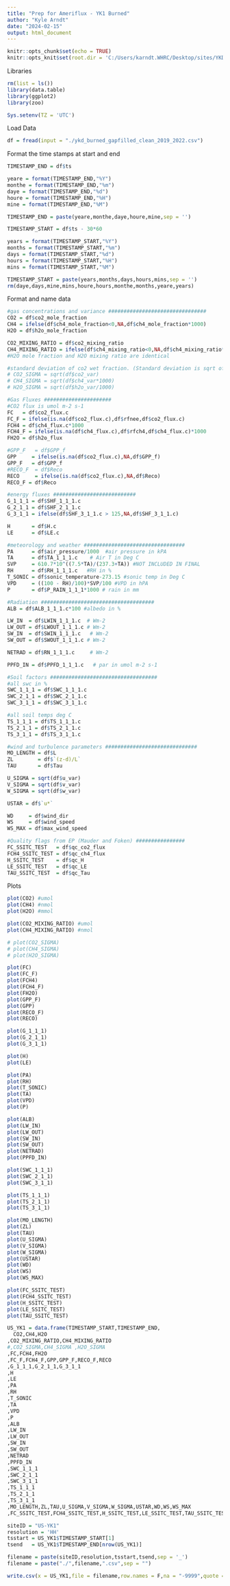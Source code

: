 ```yaml
---
title: "Prep for Ameriflux - YK1 Burned"
author: "Kyle Arndt"
date: "2024-02-15"
output: html_document
---
```


```r
knitr::opts_chunk$set(echo = TRUE)
knitr::opts_knit$set(root.dir = 'C:/Users/karndt.WHRC/Desktop/sites/YKD/Ameriflux YK/burned/') #use this to set your directory
```

Libraries
```r
rm(list = ls())
library(data.table)
library(ggplot2)
library(zoo)

Sys.setenv(TZ = 'UTC')
```

Load Data
```r
df = fread(input = "./ykd_burned_gapfilled_clean_2019_2022.csv")
```

Format the time stamps at start and end
```r
TIMESTAMP_END = df$ts

yeare = format(TIMESTAMP_END,"%Y")
monthe = format(TIMESTAMP_END,"%m")
daye = format(TIMESTAMP_END,"%d")
houre = format(TIMESTAMP_END,"%H")
mine = format(TIMESTAMP_END,"%M")

TIMESTAMP_END = paste(yeare,monthe,daye,houre,mine,sep = '')

TIMESTAMP_START = df$ts - 30*60

years = format(TIMESTAMP_START,"%Y")
months = format(TIMESTAMP_START,"%m")
days = format(TIMESTAMP_START,"%d")
hours = format(TIMESTAMP_START,"%H")
mins = format(TIMESTAMP_START,"%M")

TIMESTAMP_START = paste(years,months,days,hours,mins,sep = '')
rm(daye,days,mine,mins,houre,hours,monthe,months,yeare,years)
```


Format and name data
```r
#gas concentrations and variance ################################
CO2 = df$co2_mole_fraction
CH4 = ifelse(df$ch4_mole_fraction<0,NA,df$ch4_mole_fraction*1000)
H2O = df$h2o_mole_fraction

CO2_MIXING_RATIO = df$co2_mixing_ratio
CH4_MIXING_RATIO = ifelse(df$ch4_mixing_ratio<0,NA,df$ch4_mixing_ratio*1000)
#H2O mole fraction and H2O mixing ratio are identical

#standard deviation of co2 wet fraction. (Standard deviation is sqrt of the variance)
# CO2_SIGMA = sqrt(df$co2_var)
# CH4_SIGMA = sqrt(df$ch4_var*1000)
# H2O_SIGMA = sqrt(df$h2o_var/1000)

#Gas Fluxes ######################
#CO2 flux is umol m-2 s-1
FC   = df$co2_flux.c
FC_F = ifelse(is.na(df$co2_flux.c),df$rfnee,df$co2_flux.c)
FCH4 = df$ch4_flux.c*1000
FCH4_F = ifelse(is.na(df$ch4_flux.c),df$rfch4,df$ch4_flux.c)*1000
FH2O = df$h2o_flux

#GPP_F   = df$GPP_f
GPP     = ifelse(is.na(df$co2_flux.c),NA,df$GPP_f)
GPP_F   = df$GPP_f
#RECO_F  = df$Reco
RECO     = ifelse(is.na(df$co2_flux.c),NA,df$Reco)
RECO_F = df$Reco

#energy fluxes ###########################
G_1_1_1 = df$SHF_1_1_1.c
G_2_1_1 = df$SHF_2_1_1.c
G_3_1_1 = ifelse(df$SHF_3_1_1.c > 125,NA,df$SHF_3_1_1.c)

H       = df$H.c
LE      = df$LE.c

#meteorology and weather #################################
PA      = df$air_pressure/1000  #air pressure in kPA
TA      = df$TA_1_1_1.c    # Air T in Deg C
SVP     = 610.7*10^((7.5*TA)/(237.3+TA)) #NOT INCLUDED IN FINAL
RH      = df$RH_1_1_1.c   #RH in %
T_SONIC = df$sonic_temperature-273.15 #sonic temp in Deg C
VPD     = ((100 - RH)/100)*SVP/100 #VPD in hPA
P       = df$P_RAIN_1_1_1*1000 # rain in mm

#Radiation #####################################
ALB = df$ALB_1_1_1.c*100 #albedo in %

LW_IN  = df$LWIN_1_1_1.c  # Wm-2
LW_OUT = df$LWOUT_1_1_1.c # Wm-2
SW_IN  = df$SWIN_1_1_1.c   # Wm-2
SW_OUT = df$SWOUT_1_1_1.c # Wm-2

NETRAD = df$RN_1_1_1.c     # Wm-2

PPFD_IN = df$PPFD_1_1_1.c   # par in umol m-2 s-1

#Soil factors ###################################
#all swc in %
SWC_1_1_1 = df$SWC_1_1_1.c
SWC_2_1_1 = df$SWC_2_1_1.c
SWC_3_1_1 = df$SWC_3_1_1.c

#all soil temps deg C
TS_1_1_1 = df$TS_1_1_1.c
TS_2_1_1 = df$TS_2_1_1.c
TS_3_1_1 = df$TS_3_1_1.c

#wind and turbulence parameters ##############################
MO_LENGTH = df$L
ZL        = df$`(z-d)/L`
TAU       = df$Tau

U_SIGMA = sqrt(df$u_var)
V_SIGMA = sqrt(df$v_var)
W_SIGMA = sqrt(df$w_var)

USTAR = df$`u*`

WD     = df$wind_dir
WS     = df$wind_speed
WS_MAX = df$max_wind_speed

#Quality flags from EP (Mauder and Foken) ################
FC_SSITC_TEST   = df$qc_co2_flux
FCH4_SSITC_TEST = df$qc_ch4_flux
H_SSITC_TEST    = df$qc_H
LE_SSITC_TEST   = df$qc_LE
TAU_SSITC_TEST  = df$qc_Tau
```


Plots
```r
plot(CO2) #umol
plot(CH4) #nmol
plot(H2O) #mmol
```

```r
plot(CO2_MIXING_RATIO) #umol
plot(CH4_MIXING_RATIO) #nmol
```

```r
# plot(CO2_SIGMA)
# plot(CH4_SIGMA) 
# plot(H2O_SIGMA) 
```

```r
plot(FC)
plot(FC_F)
plot(FCH4)
plot(FCH4_F)
plot(FH2O)
plot(GPP_F)
plot(GPP)
plot(RECO_F)
plot(RECO)
```

```r
plot(G_1_1_1)
plot(G_2_1_1)
plot(G_3_1_1)

plot(H)
plot(LE)
```


```r
plot(PA)
plot(RH)
plot(T_SONIC)
plot(TA)   
plot(VPD) 
plot(P)
```

```r
plot(ALB)
plot(LW_IN)
plot(LW_OUT)
plot(SW_IN)
plot(SW_OUT)
plot(NETRAD)
plot(PPFD_IN)
```


```r
plot(SWC_1_1_1)
plot(SWC_2_1_1)
plot(SWC_3_1_1)

plot(TS_1_1_1)
plot(TS_2_1_1)
plot(TS_3_1_1)
```

```r
plot(MO_LENGTH)
plot(ZL)
plot(TAU)
plot(U_SIGMA)
plot(V_SIGMA)
plot(W_SIGMA)
plot(USTAR)
plot(WD)
plot(WS)
plot(WS_MAX)
```

```r
plot(FC_SSITC_TEST)
plot(FCH4_SSITC_TEST)
plot(H_SSITC_TEST)
plot(LE_SSITC_TEST)
plot(TAU_SSITC_TEST)
```


```r
US_YK1 = data.frame(TIMESTAMP_START,TIMESTAMP_END,
  CO2,CH4,H2O
,CO2_MIXING_RATIO,CH4_MIXING_RATIO
#,CO2_SIGMA,CH4_SIGMA ,H2O_SIGMA 
,FC,FCH4,FH2O
,FC_F,FCH4_F,GPP,GPP_F,RECO_F,RECO
,G_1_1_1,G_2_1_1,G_3_1_1
,H
,LE
,PA
,RH
,T_SONIC
,TA   
,VPD 
,P
,ALB
,LW_IN
,LW_OUT
,SW_IN
,SW_OUT
,NETRAD
,PPFD_IN
,SWC_1_1_1
,SWC_2_1_1
,SWC_3_1_1
,TS_1_1_1
,TS_2_1_1
,TS_3_1_1
,MO_LENGTH,ZL,TAU,U_SIGMA,V_SIGMA,W_SIGMA,USTAR,WD,WS,WS_MAX
,FC_SSITC_TEST,FCH4_SSITC_TEST,H_SSITC_TEST,LE_SSITC_TEST,TAU_SSITC_TEST)
```


```r
siteID = "US-YK1"
resolution = 'HH'
tsstart = US_YK1$TIMESTAMP_START[1]
tsend   = US_YK1$TIMESTAMP_END[nrow(US_YK1)]

filename = paste(siteID,resolution,tsstart,tsend,sep = '_')
filename = paste("./",filename,".csv",sep = "")

write.csv(x = US_YK1,file = filename,row.names = F,na = "-9999",quote = F)
```

